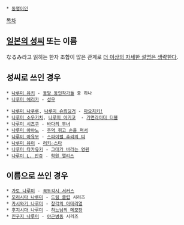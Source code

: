  * [[동명이인]]

[[목차]]

== [[일본의 성씨]] 또는 이름 ==
なるみ라고 읽히는 한자 조합이 많은 관계로 [[더 이상의 자세한 설명은 생략한다]].


== 성씨로 쓰인 경우 ==
 * [[나루미 유키]] - [[동방 동인작가들]] 중 하나
 * [[나루미 에리카]] - [[성우]]

 * [[나루미 나쿠루]], [[나루미 슈뢰딩거]] - [[마요치키!]]
 * [[나루미 소우키치]], [[나루미 아키코]]  - [[가면라이더 더블]]
 * [[나루미 시즈쿠]] - [[바다의 무녀]]
 * [[나루미 아야노]] - [[주먹 쥐고 손을 펴서]]
 * [[나루미 아유무]] - [[스파이럴 추리의 띠]]
 * [[나루미 유이]] - [[러키☆스타]]
 * [[나루미 타카유키]] - [[그대가 바라는 영원]]
 * [[나루미 L. 안쥬]] - [[학원 앨리스]]


== 이름으로 쓰인 경우 ==
 * [[가토 나루미]] - [[꼭두각시 서커스]]
 * [[모리시타 나루미]] - [[드림 클럽]] 시리즈
 * [[카시와기 나루미]] - [[창각의 아테리얼]]
 * [[후지시마 나루미]] - [[하느님의 메모장]]
 * [[진구지 나루미]] - [[야근병동]] 시리즈
